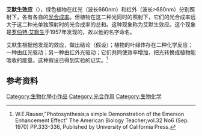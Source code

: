 '''艾默生效应'''（{{lang-en|Emerson effect}}），绿色植物在红光（波长660nm）和红外（波长>680nm）分别照射下，各有各自的[[光合成率|光合成率]]。但植物在这二种光同时的照射下，它们的光合成率远大于这二种光单独照射时的光合成率的总和。这种现象称为艾默生效应。这个现象是[[罗伯特·艾默生|罗伯特·艾默生]]于1957年发现的，故以他的名字命名。

艾默生根据他发现的效应，做出结论（假设）；植物的叶绿体存在二种化学反应；一种由红光驱动；另一种由红外光驱动；它们共同使效率增加，把光转换成植物能吸收的能量。这种假设已得到实验的证实。<ref>W.E.Rauser,"Photosynthesis;a simple Demonstration of the Emerson Enhancement Effect" The American Biology Teacher;vol.32 No6 (Sep. 1970) PP.333-336, Published by University of California Press.</ref>

==参考资料==
{{reflist}}

[[Category:生物化學小作品|Category:生物化學小作品]]
[[Category:光合作用|Category:光合作用]]
[[Category:生物化学|Category:生物化学]]